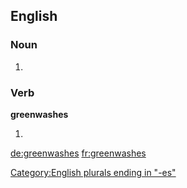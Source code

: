 ==English==

===Noun===
{{head|en}}

# {{plural of|greenwash}}

===Verb===
'''greenwashes'''

# {{en-third-person singular of|greenwash}}

[[Category:English plurals ending in "-es"]]

[[de:greenwashes]]
[[fr:greenwashes]]